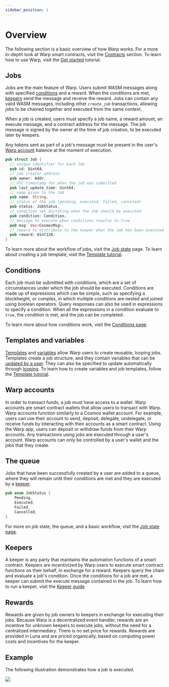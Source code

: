 ```yaml
---
sidebar_position: 1
---
```


# Overview

The following section is a basic overview of how Warp works. For a more in-depth look at Warp smart contracts, visit the [Contracts](../contracts/messages) section. To learn how to use Warp, visit the [Get started](../get-started.mdx) tutorial. 

## Jobs

Jobs are the main feature of Warp. Users submit WASM messages along with specified [conditions](#conditions) and a reward. When the conditions are met, [keepers](#keepers) send the message and receive the reward. Jobs can contain any valid WASM messages, including other _`create_job`_ transactions, allowing jobs to be chained together and executed from the same context.

When a job is created, users must specify a job name, a reward amount, an execute message, and a contract address for the message. The job message is signed by the owner at the time of job creation, to be executed later by keepers. 

Any tokens sent as part of a job's message must be present in the user's [Warp account](#account) balance at the moment of execution.

```rust
pub struct Job {
  // unique identifier for each Job
  pub id: Uint64,
  // job creator address
  pub owner: Addr,
  // UTC timestamp for when the job was submitted
  pub last_update_time: Uint64,
  // name given to the Job
  pub name: String,
  // status of the job (pending, executed, failed, canceled)
  pub status: JobStatus,
  // condition set dictating when the Job should be executed
  pub condition: Condition,
  // message to execute when conditions resolve to true
  pub msg: Vec<CosmosMsg>,
  // reward to distribute to the keeper when the Job has been executed
  pub reward: Uint128,
}
```

To learn more about the workflow of jobs, visit the [Job state](./state.mdx) page. To learn about creating a job template, visit the [Template tutorial](../guides/template.mdx).

## Conditions

Each job must be submitted with conditions, which are a set of circumstances under which the job should be executed. Conditions are made up of expressions which can be simple, such as specifying a blockheight, or complex, in which multiple conditions are nested and joined using boolean operators. Query responses can also be used in expressions to specify a condition. When all the expressions in a condition evaluate to _`true`_, the condition is met, and the job can be completed. 

To learn more about how conditions work, visit the [Conditions page](./condition.mdx).

## Templates and variables

[Templates](./templates.mdx) and [variables](./variables.mdx) allow Warp users to create reusable, looping jobs. Templates create a job structure, and they contain variables that can be [updated by a user](../get-started.mdx#create-a-job-using-a-premade-template). They can also be specified to update automatically through [looping](./variables.mdx#update-functions-and-loops). To learn how to create variables and job templates, follow the [Template tutorial](../guides/template.mdx). 

## Warp accounts

In order to transact funds, a job must have access to a wallet. Warp accounts are smart contract wallets that allow users to transact with Warp. Warp accounts function similarly to a Cosmos wallet account. For example, users can use their account to send, deposit, delegate, undelegate, or receive funds by interacting with their accounts as a smart contract. Using the Warp app, users can deposit or withdraw funds from their Warp accounts. Any transactions using jobs are executed through a user's account. Warp accounts can only be controlled by a user's wallet and the jobs that they create. 

## The queue

Jobs that have been successfully created by a user are added to a queue, where they will remain until their conditions are met and they are executed by a [keeper](#keepers). 

```rust
pub enum JobStatus {
    Pending,
    Executed,
    Failed,
    Cancelled,
}
```

For more on job state, the queue, and a basic workflow, visit the [Job state page](./state.mdx).

## Keepers

A keeper is any party that maintains the automation functions of a smart contract. Keepers are incentivized by Warp users to execute smart contract functions on their behalf, in exchange for a reward. Keepers query the chain and evaluate a job's condition. Once the conditions for a job are met, a keeper can submit the execute message contained in the job. To learn how to run a keeper, visit the [Keeper guide](../guides/keeper.mdx)

## Rewards 

Rewards are given by job owners to keepers in exchange for executing their jobs. Because Warp is a decentralized event handler, rewards are an incentive for unknown keepers to execute jobs, without the need for a centralized intermediary. There is no set price for rewards. Rewards are provided in Luna and are priced organically, based on computing power costs and incentives for the keeper. 

## Example

The following illustration demonstrates how a job is executed. 

![](/img/warp/job.png)

